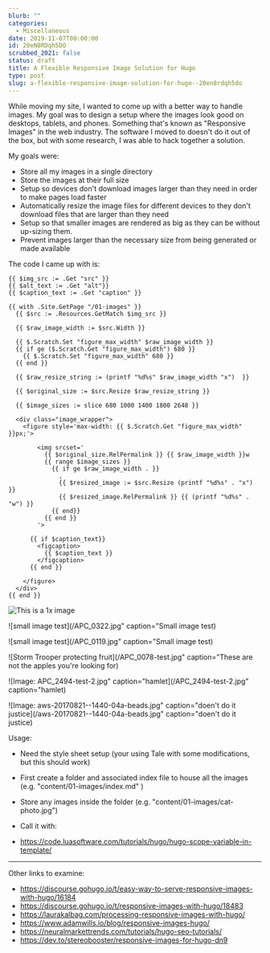 ```yaml
---
blurb: ""
categories:
  - Miscellaneous
date: 2019-11-07T00:00:00
id: 20eN8RDqh5DO
scrubbed_2021: false
status: draft
title: A Flexible Responsive Image Solution for Hugo
type: post
slug: a-flexible-responsive-image-solution-for-hugo--20en8rdqh5do
---
```


While moving my site, I wanted to come up with a better way to handle images. My goal was to design a setup where the images look good on desktops, tablets, and phones. Something that's known as "Responsive Images" in the web industry. The software I moved to doesn't do it out of the box, but with some research, I was able to hack together a solution.

My goals were:

- Store all my images in a single directory
- Store the images at their full size
- Setup so devices don't download images larger than they need in order to make pages load faster
- Automatically resize the image files for different devices to they don't download files that are larger than they need
- Setup so that smaller images are rendered as big as they can be without up-sizing them.
- Prevent images larger than the necessary size from being generated or made available


The code I came up with is:

```html{numberLines: true}
{{ $img_src := .Get "src" }}
{{ $alt_text := .Get "alt"}}
{{ $caption_text := .Get "caption" }}

{{ with .Site.GetPage "/01-images" }}
  {{ $src := .Resources.GetMatch $img_src }}

  {{ $raw_image_width := $src.Width }}

  {{ $.Scratch.Set "figure_max_width" $raw_image_width }}
  {{ if ge ($.Scratch.Get "figure_max_width") 680 }}
    {{ $.Scratch.Set "figure_max_width" 680 }}
  {{ end }}

  {{ $raw_resize_string := (printf "%d%s" $raw_image_width "x")  }}

  {{ $original_size := $src.Resize $raw_resize_string }}

  {{ $image_sizes := slice 680 1000 1400 1800 2648 }}

  <div class="image_wrapper">
    <figure style='max-width: {{ $.Scratch.Get "figure_max_width" }}px;'>

        <img srcset='
          {{ $original_size.RelPermalink }} {{ $raw_image_width }}w
          {{ range $image_sizes }}
            {{ if ge $raw_image_width . }}
              ,
              {{ $resized_image := $src.Resize (printf "%d%s" . "x") }}
              {{ $resized_image.RelPermalink }} {{ (printf "%d%s" . "w") }}
            {{ end}}
          {{ end }}
        '>

      {{ if $caption_text}}
        <figcaption>
          {{ $caption_text }}
        </figcaption>
      {{ end }}

    </figure>
  </div>
{{ end }}
```



![This is a 1x image](/APC_0192.jpg)

![small image test](/APC_0322.jpg" caption="Small image test)

![small image test](/APC_0119.jpg" caption="Small image test)

![Storm Trooper protecting fruit](/APC_0078-test.jpg" caption="These are not the apples you're looking for)

![Image: APC_2494-test-2.jpg" caption="hamlet](/APC_2494-test-2.jpg" caption="hamlet)

![Image: aws-20170821--1440-04a-beads.jpg" caption="doen't do it justice](/aws-20170821--1440-04a-beads.jpg" caption="doen't do it justice)

Usage:

- Need the style sheet setup (your using Tale with some modifications, but this should work)
- First create a folder and associated index file to house all the images (e.g. "content/01-images/index.md" )
- Store any images inside the folder (e.g. "content/01-images/cat-photo.jpg")
- Call it with:









- https://code.luasoftware.com/tutorials/hugo/hugo-scope-variable-in-template/




[^1]: [Hugo](https://gohugo.io)

[^2]: The post I found is [Responsive Images for Hugo](https://dev.to/stereobooster/responsive-images-for-hugo-dn9) by [@stereobooster](https://stereobooster.com/). There's another similar post with the similar title [Responsive Images in Hugo](https://www.adamwills.io/blog/responsive-images-hugo/) by [Adam Wills](https://www.adamwills.io)



---


Other links to examine:

- https://discourse.gohugo.io/t/easy-way-to-serve-responsive-images-with-hugo/16184
- https://discourse.gohugo.io/t/responsive-images-with-hugo/18483
- https://laurakalbag.com/processing-responsive-images-with-hugo/
- https://www.adamwills.io/blog/responsive-images-hugo/
- https://neuralmarkettrends.com/tutorials/hugo-seo-tutorials/
- https://dev.to/stereobooster/responsive-images-for-hugo-dn9